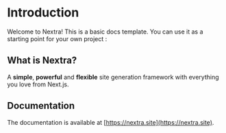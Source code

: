# Introduction
 
Welcome to Nextra! This is a basic docs template. You can use it as a starting point for your own project :

## What is Nextra?

A **simple**, **powerful** and **flexible** site generation framework with everything you love from Next.js.

## Documentation

The documentation is available at [https://nextra.site](https://nextra.site).
